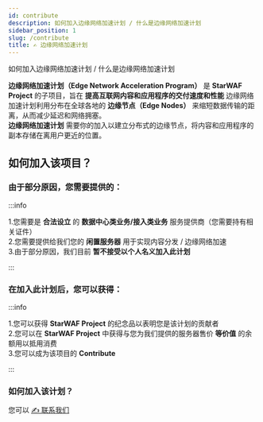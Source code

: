 ```yaml
---
id: contribute
description: 如何加入边缘网络加速计划 / 什么是边缘网络加速计划
sidebar_position: 1
slug: /contribute
title: ✍️ 边缘网络加速计划
---
```



如何加入边缘网络加速计划 / 什么是边缘网络加速计划

**边缘网络加速计划（Edge Network Acceleration Program）** 是 **StarWAF Project** 的子项目，旨在  **提高互联网内容和应用程序的交付速度和性能** 边缘网络加速计划利用分布在全球各地的 **边缘节点（Edge Nodes）** 来缩短数据传输的距离，从而减少延迟和网络拥塞。  
**边缘网络加速计划** 需要你的加入以建立分布式的边缘节点，将内容和应用程序的副本存储在离用户更近的位置。


## 如何加入该项目？

### 由于部分原因，您需要提供的：

:::info

1.您需要是 **合法设立** 的 **数据中心类业务/接入类业务** 服务提供商（您需要持有相关证件）  
2.您需要提供给我们您的 **闲置服务器**  用于实现内容分发 / 边缘网络加速  
3.由于部分原因，我们目前 **暂不接受以个人名义加入此计划**

:::

### 在加入此计划后，您可以获得：

:::info

1.您可以获得 **StarWAF Project** 的纪念品以表明您是该计划的贡献者  
2.您可以在 **StarWAF Project** 中获得与您为我们提供的服务器售价 **等价值** 的余额用以抵用消费  
3.您可以成为该项目的 **Contribute**

:::

### 如何加入该计划？
您可以 [✍️ 联系我们](contribute/ "pageRef")